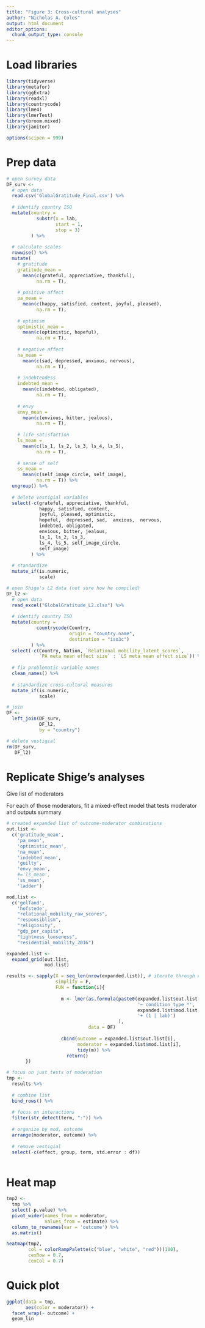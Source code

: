 ```yaml
---
title: "Figure 3: Cross-cultural analyses"
author: "Nicholas A. Coles"
output: html_document
editor_options: 
  chunk_output_type: console
---
```


# Load libraries
```r
library(tidyverse)
library(metafor)
library(ggExtra)
library(readxl)
library(countrycode)
library(lme4)
library(lmerTest)
library(broom.mixed)
library(janitor)

options(scipen = 999)
```

# Prep data
```r
# open survey data
DF_surv <- 
  # open data
  read.csv('GlobalGratitude_Final.csv') %>% 
  
  # identify country ISO
  mutate(country = 
           substr(x = lab, 
                  start = 1, 
                  stop = 3)
         ) %>% 
  
  # calculate scales
  rowwise() %>% 
  mutate(
    # gratitude
    gratitude_mean = 
      mean(c(grateful, appreciative, thankful), 
           na.rm = T),
    
    # positive affect
    pa_mean = 
      mean(c(happy, satisfied, content, joyful, pleased), 
           na.rm = T),
    
    # optimism
    optimistic_mean = 
      mean(c(optimistic, hopeful), 
           na.rm = T),
  
    # negative affect
    na_mean = 
      mean(c(sad, depressed, anxious, nervous), 
           na.rm = T),
    
    # indebtendess
    indebted_mean = 
      mean(c(indebted, obligated), 
           na.rm = T),
          
    # envy
    envy_mean = 
      mean(c(envious, bitter, jealous), 
           na.rm = T),
    
    # life satisfaction
    ls_mean = 
      mean(c(ls_1, ls_2, ls_3, ls_4, ls_5), 
           na.rm = T),
    
    # sense of self
    ss_mean = 
      mean(c(self_image_circle, self_image), 
           na.rm = T)) %>% 
  ungroup() %>% 
  
  # delete vestigial variables
  select(-c(grateful, appreciative, thankful, 
            happy, satisfied, content, 
            joyful, pleased, optimistic,
            hopeful,  depressed, sad,  anxious,  nervous,
            indebted, obligated,
            envious, bitter, jealous,
            ls_1, ls_2, ls_3,
            ls_4, ls_5, self_image_circle,
            self_image)
         ) %>% 
  
  # standardize
  mutate_if(is.numeric,
            scale)

# open Shige's L2 data (not sure how he compiled)
DF_l2 <- 
  # open data
  read_excel("GlobalGratitude_L2.xlsx") %>% 
  
  # identify country ISO
  mutate(country = 
           countrycode(Country, 
                       origin = "country.name", 
                       destination = "iso3c")
         ) %>%
  select(-c(Country, Nation, `Relational mobility_latent scores`,
            `PA meta mean effect size` : `LS meta mean effect size`)) %>% 
  
  # fix problematic variable names
  clean_names() %>% 
  
  # standardize cross-cultural measures
  mutate_if(is.numeric,
            scale)

# join
DF <-
  left_join(DF_surv,
            DF_l2,
            by = "country")

# delete vestigial
rm(DF_surv,
   DF_l2)
```

# Replicate Shige's analyses
Give list of moderators

For each of those moderators, fit a mixed-effect model that tests moderator and outputs summary

```r
# created expanded list of outcome-moderator combinations
out.list <- 
  c('gratitude_mean',
    'pa_mean',
    'optimistic_mean',
    'na_mean',
    'indebted_mean',
    'guilty',
    'envy_mean',
    #='ls_mean',
    'ss_mean',
    'ladder')

mod.list <-
  c('gelfand',
    'hofstede',
    "relational_mobility_raw_scores",
    "responsiblism",
    "religiosity",
    "gdp_per_capita",
    "tightness_looseness",
    "residential_mobility_2016")

expanded.list <- 
  expand_grid(out.list,
              mod.list)

results <- sapply(X = seq_len(nrow(expanded.list)), # iterate through each row of list
                  simplify = F,
                  FUN = function(i){
                    
                    m <- lmer(as.formula(paste0(expanded.list$out.list[i], 
                                                '~ condition_type *',
                                                expanded.list$mod.list[i], 
                                                '+ (1 | lab)')
                                         ),
                              data = DF)
                    
                    cbind(outcome = expanded.list$out.list[i],
                          moderator = expanded.list$mod.list[i],
                          tidy(m)) %>% 
                      return()
       })

# focus on just tests of moderation
tmp <- 
  results %>% 
  
  # combine list
  bind_rows() %>% 
  
  # focus on interactions
  filter(str_detect(term, ":")) %>% 
  
  # organize by mod, outcome
  arrange(moderator, outcome) %>% 
  
  # remove vestigial
  select(-c(effect, group, term, std.error : df))
  
```

# Heat map
```r
tmp2 <- 
  tmp %>% 
  select(-p.value) %>% 
  pivot_wider(names_from = moderator,
              values_from = estimate) %>% 
  column_to_rownames(var = 'outcome') %>% 
  as.matrix()

heatmap(tmp2,
        col = colorRampPalette(c("blue", "white", "red"))(100),
        cexRow = 0.7,
        cexCol = 0.7)
```


# Quick plot
```r
ggplot(data = tmp,
       aes(color = moderator)) +
  facet_wrap(~ outcome) +
  geom_lin
```

